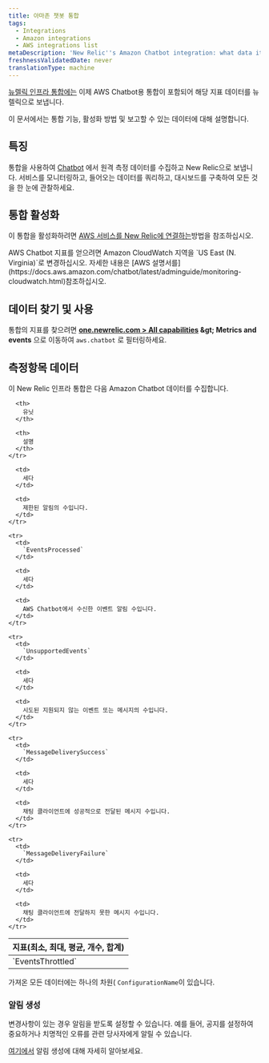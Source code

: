 ```yaml
---
title: 아마존 챗봇 통합
tags:
  - Integrations
  - Amazon integrations
  - AWS integrations list
metaDescription: 'New Relic''s Amazon Chatbot integration: what data it reports, and how to enable it.'
freshnessValidatedDate: never
translationType: machine
---
```


[뉴렐릭 인프라 통합에는](/docs/infrastructure/introduction-infra-monitoring) 이제 AWS Chatbot용 통합이 포함되어 해당 지표 데이터를 뉴렐릭으로 보냅니다.

이 문서에서는 통합 기능, 활성화 방법 및 보고할 수 있는 데이터에 대해 설명합니다.

## 특징

통합을 사용하여 [Chatbot](https://aws.amazon.com/chatbot/) 에서 원격 측정 데이터를 수집하고 New Relic으로 보냅니다. 서비스를 모니터링하고, 들어오는 데이터를 쿼리하고, 대시보드를 구축하여 모든 것을 한 눈에 관찰하세요.

## 통합 활성화

이 통합을 활성화하려면 [AWS 서비스를 New Relic에 연결하는](/docs/infrastructure/amazon-integrations/connect/aws-metric-stream/#set-up-metric-stream)방법을 참조하십시오.

<Callout variant="important">
  AWS Chatbot 지표를 얻으려면 Amazon CloudWatch 지역을 `US East (N. Virginia)`로 변경하십시오. 자세한 내용은 [AWS 설명서를](https://docs.aws.amazon.com/chatbot/latest/adminguide/monitoring-cloudwatch.html)참조하십시오.
</Callout>

## 데이터 찾기 및 사용

통합의 지표를 찾으려면 <DNT>**[one.newrelic.com &gt; All capabilities](https://one.newrelic.com/all-capabilities) &amp;gt; Metrics and events**</DNT> 으로 이동하여 `aws.chatbot` 로 필터링하세요.

## 측정항목 데이터

이 New Relic 인프라 통합은 다음 Amazon Chatbot 데이터를 수집합니다.

<table>
  <thead>
    <tr>
      <th style={{ width: "200px" }}>
        지표(최소, 최대, 평균, 개수, 합계)
      </th>

      <th>
        유닛
      </th>

      <th>
        설명
      </th>
    </tr>
  </thead>

  <tbody>
    <tr>
      <td>
        `EventsThrottled`
      </td>

      <td>
        세다
      </td>

      <td>
        제한된 알림의 수입니다.
      </td>
    </tr>

    <tr>
      <td>
        `EventsProcessed`
      </td>

      <td>
        세다
      </td>

      <td>
        AWS Chatbot에서 수신한 이벤트 알림 수입니다.
      </td>
    </tr>

    <tr>
      <td>
        `UnsupportedEvents`
      </td>

      <td>
        세다
      </td>

      <td>
        시도된 지원되지 않는 이벤트 또는 메시지의 수입니다.
      </td>
    </tr>

    <tr>
      <td>
        `MessageDeliverySuccess`
      </td>

      <td>
        세다
      </td>

      <td>
        채팅 클라이언트에 성공적으로 전달된 메시지 수입니다.
      </td>
    </tr>

    <tr>
      <td>
        `MessageDeliveryFailure`
      </td>

      <td>
        세다
      </td>

      <td>
        채팅 클라이언트에 전달하지 못한 메시지 수입니다.
      </td>
    </tr>
  </tbody>
</table>

가져온 모든 데이터에는 하나의 차원( `ConfigurationName`이 있습니다.

### 알림 생성

변경사항이 있는 경우 알림을 받도록 <InlinePopover type="alerts" />설정할 수 있습니다. 예를 들어, 공지를 설정하여 중요하거나 치명적인 오류를 관련 당사자에게 알릴 수 있습니다.

[여기에서](/docs/alerts-applied-intelligence/new-relic-alerts/learn-alerts/introduction-alerts/) 알림 생성에 대해 자세히 알아보세요.